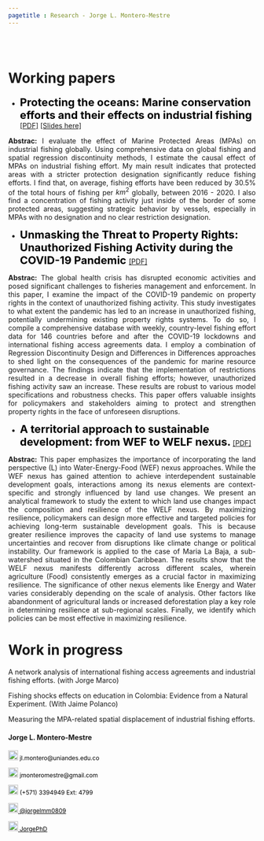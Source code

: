 ```yaml
---
pagetitle : Research - Jorge L. Montero-Mestre
---
```


<br>  </br> <!--- Agrega lineas en blanco --->

<!------------- Panel de la izquierda ------------->
<div class="col-sm-9">

# Working papers

<p>  </p> <!--- Agrega una linea en blanco --->

<!--- Documento 1 --->

* <strong style="color:black;font-size:22px;"> Protecting the oceans: Marine conservation efforts and their effects on industrial fishing </strong>  [[PDF]](https://jorgephd.github.io/jorge-montero.github.io/research/MPAs_Fishing_MRE_vf.pdf) [[Slides here]](https://github.com/JorgePhD/jorge-montero.github.io/blob/main/research/Final_Slides_JM.pdf)

 <p align="justify"> **Abstrac:** I evaluate the effect of Marine Protected Areas (MPAs) on industrial fishing globally. Using comprehensive data on global fishing and spatial regression discontinuity methods, I estimate the causal effect of MPAs on industrial fishing effort. My main result indicates that protected areas with a stricter protection designation significantly reduce fishing efforts. I find that, on average, fishing efforts have been reduced by 30.5\% of the total hours of fishing per $km^2$ globally, between 2016 - 2020. I also find a concentration of fishing activity just inside of the border of some protected areas, suggesting strategic behavior by vessels, especially in MPAs with no designation and no clear restriction designation. </p>

<!--- Documento 2 --->

* <strong style="color:black;font-size:22px;"> Unmasking the Threat to Property Rights: Unauthorized Fishing Activity during the COVID-19 Pandemic </strong> [[PDF]](https://github.com/JorgePhD/jorge-montero.github.io/blob/main/research/Lockdown_and_Fishing.pdf)

 <p align="justify"> **Abstrac:** The global health crisis has disrupted economic activities and posed significant challenges to fisheries management and enforcement. In this paper, I examine the impact of the COVID-19 pandemic on property rights in the context of unauthorized fishing activity. This study investigates to what extent the pandemic has led to an increase in unauthorized fishing, potentially undermining existing property rights systems. To do so, I compile a comprehensive database with weekly, country-level fishing effort data for 146 countries before and after the COVID-19 lockdowns and international fishing access agreements data. I employ a combination of Regression Discontinuity Design and Differences in Differences approaches to shed light on the consequences of the pandemic for marine resource governance. The findings indicate that the implementation of restrictions resulted in a decrease in overall fishing efforts; however, unauthorized fishing activity saw an increase. These results are robust to various model specifications and robustness checks. This paper offers valuable insights for policymakers and stakeholders aiming to protect and strengthen property rights in the face of unforeseen disruptions. </p>

<!--- Documento 3 --->

* <strong style="color:black;font-size:22px;">A territorial approach to sustainable development: from WEF to WELF nexus.</strong> [[PDF]](https://github.com/JorgePhD/jorge-montero.github.io/blob/main/research/WELF%20nexus%20paper.pdf)

<p align="justify"> **Abstrac:** This paper emphasizes the importance of incorporating the land perspective (L) into Water-Energy-Food (WEF) nexus approaches. While the WEF nexus has gained attention to achieve interdependent sustainable development goals, interactions among its nexus elements are context-specific and strongly influenced by land use changes. We present an analytical framework to study the extent to which land use changes impact the composition and resilience of the WELF nexus. By maximizing resilience, policymakers can design more effective and targeted policies for achieving long-term sustainable development goals. This is because greater resilience improves the capacity of land use systems to manage uncertainties and recover from disruptions like climate change or political instability. Our framework is applied to the case of Maria La Baja, a sub-watershed situated in the Colombian Caribbean. The results show that the WELF nexus manifests differently across different scales, wherein agriculture (Food) consistently emerges as a crucial factor in maximizing resilience. The significance of other nexus elements like Energy and Water varies considerably depending on the scale of analysis. Other factors like abandonment of agricultural lands or increased deforestation play a key role in determining resilience at sub-regional scales. Finally, we identify which policies can be most effective in maximizing resilience. </p>


<!--- Work in progress --->

# Work in progress

A network analysis of international fishing access agreements and industrial fishing efforts. (with Jorge Marco)

Fishing shocks effects on education in Colombia: Evidence from a Natural Experiment. (With Jaime Polanco)

Measuring the MPA-related spatial displacement of industrial fishing efforts.

</div>
<!------------- Panel de la izquierda ------------->


<!------------- Panel de la derecha ------------->
<div class="col-sm-3">

#### Jorge L. Montero-Mestre
 
<!-- Correo -->
<p style="color:black;font-size:12px;"><img alt="Qries" src="./images/correo.png" width=20" height="20"> jl.montero@uniandes.edu.co </img></p>

<!-- Correo -->
<p style="color:black;font-size:12px;"><img alt="Qries" src="./images/correo.png" width=20" height="20"> jmonteromestre@gmail.com </img></p>

<!-- Tel -->
<p style="color:black;font-size:12px;"><img alt="Qries" src="./images/tel.png" width=20" height="20"> (+571) 3394949 Ext: 4799</img></p>

<!-- Twitter -->
 <a href="https://twitter.com/jorgelmm0809" style="color:black;font-size:12px;"> <img alt="Qries" src="./images/twitter.jpg" width=20" height="20">  @jorgelmm0809</a> 

<!-- GitHub -->
<a href="https://github.com/JorgePhD" style="color:black;font-size:12px;"> <img alt="Qries" src="./images/github.png" width=20" height="20">  JorgePhD</a>
</div>
<!------------- Panel de la derecha ------------->



<br>  </br> <!--- Agrega lineas en blanco --->
